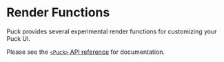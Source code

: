 # Render Functions

Puck provides several experimental render functions for customizing your Puck UI.

Please see the [`<Puck>` API reference](/docs/api-reference/components/puck#rendercomponentlistparams) for documentation.
